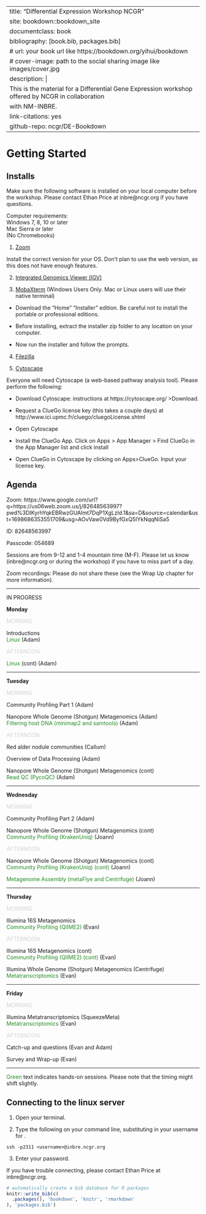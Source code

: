 
---
title: "Differential Expression Workshop NCGR"
site: bookdown::bookdown_site
documentclass: book
bibliography: [book.bib, packages.bib]
# url: your book url like https://bookdown.org/yihui/bookdown
# cover-image: path to the social sharing image like images/cover.jpg
description: |
  This is the material for a Differential Gene Expression workshop offered by NCGR in collaboration
  with NM-INBRE.
link-citations: yes
github-repo: ncgr/DE-Bookdown
---

# Getting Started

## Installs

Make sure the following software is installed on your local computer before the workshop. Please contact Ethan Price at inbre\@ncgr.org if you have questions.


Computer requirements:\
Windows 7, 8, 10 or later \
Mac Sierra or later\
(No Chromebooks) 


1. [Zoom](https://zoom.us/download)

Install the correct version for your OS. Don't plan to use the web version, as this does not have enough features. 

2. [Integrated Genomics Viewer (IGV)](https://software.broadinstitute.org/software/igv/download)

3. [MobaXterm](https://mobaxterm.mobatek.net/download.html) (Windows Users Only. Mac or Linux users will use their native terminal)

* Download the "Home" "Installer" edition.  Be careful not to install the portable or professional editions.  

* Before installing, extract the installer zip folder to any location on your computer.  

* Now run the installer and follow the prompts.

4. [Filezilla](https://filezilla-project.org/)

5. [Cytoscape](https://cytoscape.org/)

Everyone will need Cytoscape (a web-based pathway analysis tool).  Please perform the following:

* Download Cytoscape: instructions at https://cytoscape.org/ >Download. 

* Request a ClueGo license key (this takes a couple days) at http://www.ici.upmc.fr/cluego/cluegoLicense.shtml

* Open Cytoscape 

* Install the ClueGo App. Click on Apps > App Manager > Find ClueGo in the App Manager list and click install 

* Open ClueGo in Cytoscape by clicking on Apps>ClueGo. Input your license key.


## Agenda


Zoom: https://www.google.com/url?q=https://us06web.zoom.us/j/82648563997?pwd%3DIKyrhYqkEBRwzGUAImt7DqP1XgLzld.1&sa=D&source=calendar&ust=1698686353551709&usg=AOvVaw0Vd9ByfGxQ5IYkNqqNiSa5

ID: 82648563997

Passcode: 054689

Sessions are from 9-12 and 1-4 mountain time (M-F). Please let us know (inbre@ncgr.org or during the workshop) if you have to miss part of a day.

Zoom recordings:
Please do not share these (see the Wrap Up chapter for more information).

_____

IN PROGRESS

**Monday**

<span style="color: lightgray;">MORNING</span>\

Introductions\
<span style="color: forestgreen;">Linux</span> (Adam)

<span style="color: lightgray;">AFTERNOON</span>\

<span style="color: forestgreen;">Linux</span> (cont) (Adam)


_____

**Tuesday**

<span style="color: lightgray;">MORNING</span>\

Community Profiling Part 1 (Adam)\

Nanopore Whole Genome (Shotgun) Metagenomics (Adam)\
<span style="color: forestgreen;">Filtering host DNA (minimap2 and samtools)</span> (Adam)

<span style="color: lightgray;">AFTERNOON</span>\

Red alder nodule communities (Callum)\

Overview of Data Processing (Adam)\

Nanopore Whole Genome (Shotgun) Metagenomics (cont)\
<span style="color: forestgreen;">Read QC (PycoQC)</span> (Adam)\

_____

**Wednesday**

<span style="color: lightgray;">MORNING</span>\

Community Profiling Part 2 (Adam)\

Nanopore Whole Genome (Shotgun) Metagenomics (cont)\
<span style="color: forestgreen;">Community Profiling (KrakenUniq)</span> (Joann)\

<span style="color: lightgray;">AFTERNOON</span>\

Nanopore Whole Genome (Shotgun) Metagenomics (cont)\
<span style="color: forestgreen;">Community Profiling (KrakenUniq) (cont)</span> (Joann)\

<span style="color: forestgreen;">Metagenome Assembly (metaFlye and Centrifuge)</span> (Joann)\

_____

**Thursday**

<span style="color: lightgray;">MORNING</span>\

Illumina 16S Metagenomics\
<span style="color: forestgreen;">Community Profiling (QIIME2)</span> (Evan)\

<span style="color: lightgray;">AFTERNOON</span>\

Illumina 16S Metagenomics (cont)\
<span style="color: forestgreen;">Community Profiling (QIIME2) (cont)</span> (Evan)\

Illumina Whole Genome (Shotgun) Metagenomics (Centrifuge)\
<span style="color: forestgreen;">Metatranscriptomics</span> (Evan)\

_____

**Friday**

<span style="color: lightgray;">MORNING</span>\

Illumina Metatranscriptomics (SqueezeMeta)\
<span style="color: forestgreen;">Metatranscriptomics</span> (Evan)\

<span style="color: lightgray;">AFTERNOON</span>\

Catch-up and questions (Evan and Adam)

Survey and Wrap-up (Evan)

_____

<span style="color: forestgreen;">Green</span> text indicates hands-on sessions. Please note that the timing might shift slightly.


## Connecting to the linux server

1. Open your terminal.

2. Type the following on your command line, substituting in your username for <username>.

```
ssh -p2311 <username>@inbre.ncgr.org
```

3. Enter your password.

If you have trouble connecting, please contact Ethan Price at inbre\@ncgr.org.



```r
# automatically create a bib database for R packages
knitr::write_bib(c(
  .packages(), 'bookdown', 'knitr', 'rmarkdown'
), 'packages.bib')
```
